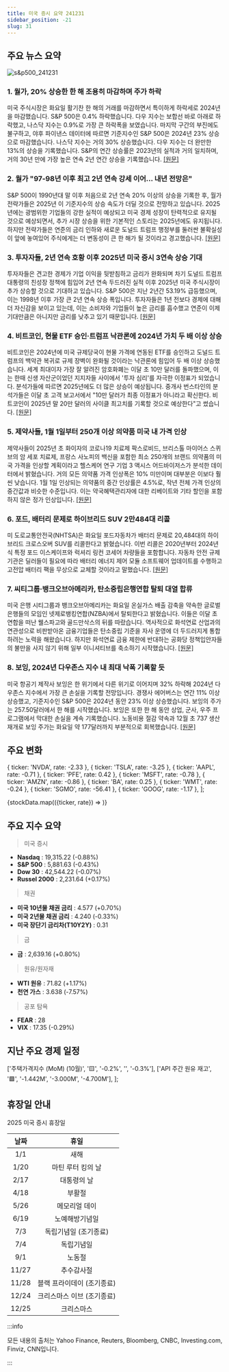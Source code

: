 ```yaml
---
title: 미국 증시 요약 241231
sidebar_position: -21
slug: 31
---
```


## 주요 뉴스 요약

![s&p500_241231](/map/241231.png)

### 1. **월가, 20% 상승한 한 해 조용히 마감하며 주가 하락**

미국 주식시장은 화요일 활기찬 한 해의 거래를 마감하면서 특이하게 하락세로 2024년을 마감했습니다. S&P 500은 0.4% 하락했습니다. 다우 지수는 보합선 바로 아래로 하락했고, 나스닥 지수는 0.9%로 가장 큰 하락폭을 보였습니다. 마지막 구간의 부진에도 불구하고, 야후 파이낸스 데이터에 따르면 기준지수인 S&P 500은 2024년 23% 상승으로 마감했습니다. 나스닥 지수는 거의 30% 상승했습니다. 다우 지수는 더 완만한 13%의 상승을 기록했습니다. S&P의 연간 상승률은 2023년의 실적과 거의 일치하며, 거의 30년 만에 가장 높은 연속 2년 연간 상승을 기록했습니다. [[원문]](https://finance.yahoo.com/news/live/stock-market-today-stocks-slide-as-wall-streets-year-of-20-gains-ends-on-a-quiet-note-143039589.html)

### 2. **월가 "97-98년 이후 최고 2년 연속 강세 이어... 내년 전망은"**

S&P 500이 1990년대 말 이후 처음으로 2년 연속 20% 이상의 상승을 기록한 후, 월가 전략가들은 2025년 이 기준지수의 상승 속도가 더딜 것으로 전망하고 있습니다. 2025년에는 광범위한 기업들의 강한 실적이 예상되고 미국 경제 성장이 탄력적으로 유지될 것으로 예상되면서, 추가 시장 상승을 위한 기본적인 스토리는 2025년에도 유지됩니다. 하지만 전략가들은 연준의 금리 인하와 새로운 도널드 트럼프 행정부를 둘러싼 불확실성이 앞에 놓여있어 주식에게는 더 변동성이 큰 한 해가 될 것이라고 경고했습니다. [[원문]](https://finance.yahoo.com/news/heres-where-wall-street-sees-stocks-heading-after-the-best-2-year-stretch-since-97-98-211510523.html)

### 3. **투자자들, 2년 연속 호황 이후 2025년 미국 증시 3연속 상승 기대**

투자자들은 견고한 경제가 기업 이익을 뒷받침하고 금리가 완화되며 차기 도널드 트럼프 대통령의 친성장 정책에 힘입어 2년 연속 두드러진 실적 이후 2025년 미국 주식시장이 추가 상승할 것으로 기대하고 있습니다. S&P 500은 지난 2년간 53.19% 급등했으며, 이는 1998년 이후 가장 큰 2년 연속 상승 폭입니다. 투자자들은 1년 전보다 경제에 대해 더 자신감을 보이고 있는데, 이는 소비자와 기업들이 높은 금리를 흡수했고 연준이 이제 기대만큼은 아니지만 금리를 낮추고 있기 때문입니다. [[원문]](https://www.reuters.com/markets/us/investors-hope-us-stock-market-trifecta-2025-after-back-to-back-boom-years-2024-12-20/)

### 4. **비트코인, 현물 ETF 승인·트럼프 낙관론에 2024년 가치 두 배 이상 상승**

비트코인은 2024년에 미국 규제당국이 현물 가격에 연동된 ETF를 승인하고 도널드 트럼프의 백악관 복귀로 규제 장벽이 완화될 것이라는 낙관론에 힘입어 두 배 이상 상승했습니다. 세계 최대이자 가장 잘 알려진 암호화폐는 이달 초 10만 달러를 돌파했으며, 이는 한때 신생 자산군이었던 지지자들 사이에서 '투자 심리'를 자극한 이정표가 되었습니다. 분석가들에 따르면 2025년에도 더 많은 상승이 예상됩니다. 중개사 번스타인의 분석가들은 이달 초 고객 보고서에서 "10만 달러가 최종 이정표가 아니라고 확신한다. 비트코인이 2025년 말 20만 달러의 사이클 최고치를 기록할 것으로 예상한다"고 썼습니다. [[원문]](https://www.reuters.com/markets/currencies/bitcoin-more-than-doubles-2024-spot-etf-approval-trump-euphoria-2024-12-31/)

### 5. **제약사들, 1월 1일부터 250개 이상 의약품 미국 내 가격 인상**

제약사들이 2025년 초 화이자의 코로나19 치료제 팍스로비드, 브리스톨 마이어스 스퀴브의 암 세포 치료제, 프랑스 사노피의 백신을 포함한 최소 250개의 브랜드 의약품의 미국 가격을 인상할 계획이라고 헬스케어 연구 기업 3 액시스 어드바이저스가 분석한 데이터에서 밝혔습니다. 거의 모든 의약품 가격 인상폭은 10% 미만이며 대부분은 이보다 훨씬 낮습니다. 1월 1일 인상되는 의약품의 중간 인상률은 4.5%로, 작년 전체 가격 인상의 중간값과 비슷한 수준입니다. 이는 약국혜택관리자에 대한 리베이트와 기타 할인을 포함하지 않은 정가 인상입니다. [[원문]](https://www.reuters.com/business/healthcare-pharmaceuticals/drugmakers-raise-us-prices-over-250-medicines-starting-jan-1-2024-12-31/)

### 6. **포드, 배터리 문제로 하이브리드 SUV 2만484대 리콜**

미 도로교통안전국(NHTSA)은 화요일 포드자동차가 배터리 문제로 20,484대의 하이브리드 크로스오버 SUV를 리콜한다고 밝혔습니다. 이번 리콜은 2020년부터 2024년식 특정 포드 이스케이프와 럭셔리 링컨 코세어 차량들을 포함합니다. 자동차 안전 규제기관은 딜러들이 필요에 따라 배터리 에너지 제어 모듈 소프트웨어 업데이트를 수행하고 고전압 배터리 팩을 무상으로 교체할 것이라고 말했습니다. [[원문]](https://www.reuters.com/business/autos-transportation/ford-recall-about-20484-vehicles-over-battery-concern-2024-12-31/)

### 7. **씨티그룹·뱅크오브아메리카, 탄소중립은행연합 탈퇴 대열 합류**

미국 은행 시티그룹과 뱅크오브아메리카는 화요일 온실가스 배출 감축을 약속한 글로벌 은행들의 모임인 넷제로뱅킹연합(NZBA)에서 탈퇴한다고 밝혔습니다.
이들은 이달 초 연합을 떠난 웰스파고와 골드만삭스의 뒤를 따랐습니다. 역사적으로 화석연료 산업과의 연관성으로 비판받아온 금융기업들은 탄소중립 기준을 자사 운영에 더 두드러지게 통합하려는 노력을 해왔습니다. 하지만 화석연료 금융 제한에 반대하는 공화당 정책입안자들의 불만을 사지 않기 위해 일부 이니셔티브를 축소하기 시작했습니다. [[원문]](https://www.reuters.com/business/finance/citigroup-joins-us-lenders-exiting-net-zero-banking-alliance-2024-12-31/)

### 8. **보잉, 2024년 다우존스 지수 내 최대 낙폭 기록할 듯**

미국 항공기 제작사 보잉은 한 위기에서 다른 위기로 이어지며 32% 하락해 2024년 다우존스 지수에서 가장 큰 손실을 기록할 전망입니다. 경쟁사 에어버스는 연간 11% 이상 상승했고, 기준지수인 S&P 500은 2024년 동안 23% 이상 상승했습니다. 보잉의 주가는 257.50달러에서 한 해를 시작했습니다. 보잉은 또한 한 해 동안 상업, 군사, 우주 프로그램에서 막대한 손실을 계속 기록했습니다. 노동비용 절감 약속과 12월 초 737 생산 재개로 보잉 주가는 화요일 약 177달러까지 부분적으로 회복했습니다. [[원문]](https://www.reuters.com/business/aerospace-defense/boeing-track-be-2024s-biggest-loser-dow-jones-index-2024-12-31/)

## 주요 변화

  { ticker: 'NVDA', rate: -2.33 },
  { ticker: 'TSLA', rate: -3.25 },
  { ticker: 'AAPL', rate: -0.71 },
  { ticker: 'PFE', rate: 0.42 },
  { ticker: 'MSFT', rate: -0.78 },
  { ticker: 'AMZN', rate: -0.86 },
  { ticker: 'BA', rate: 0.25 },
  { ticker: 'WMT', rate: -0.24 },
  { ticker: 'SGMO', rate: -56.41 },
  { ticker: 'GOOG', rate: -1.17 },
];

{stockData.map(({ticker, rate}) => <StockCardMini key={ticker} ticker={ticker} rate={rate}></StockCardMini>)}

## 주요 지수 요약

> 미국 증시

- **Nasdaq** : 19,315.22 (-0.88%)
- **S&P 500** : 5,881.63 (-0.43%)
- **Dow 30** : 42,544.22 (-0.07%)
- **Russel 2000** : 2,231.64 (+0.17%)

> 채권

- **미국 10년물 채권 금리** : 4.577 (+0.70%)
- **미국 2년물 채권 금리** : 4.240 (-0.33%)
- **미국 장단기 금리차(T10Y2Y)** : 0.31

> 금

- **금** : 2,639.16 (+0.80%)

> 원유/원자재

- **WTI 원유** : 71.82 (+1.17%)
- **천연 가스** : 3.638 (-7.57%)

> 공포 탐욕

- **FEAR** : 28
- **VIX** : 17.35 (-0.29%)

## 지난 주요 경제 일정

  ['주택가격지수 (MoM) (10월)', '🟨', '-0.2%', '', '-0.3%'],
  ['API 주간 원유 재고', '🟩', '-1.442M', '-3.000M', '-4.700M'],
];

<EconomicCalendar data={eventsData} />

## 휴장일 안내

2025 미국 증시 휴장일

| 날짜  |            휴일            |
| :---: | :------------------------: |
|  1/1  |            새해            |
| 1/20  |     마틴 루터 킹의 날      |
| 2/17  |        대통령의 날         |
| 4/18  |           부활절           |
| 5/26  |       메모리얼 데이        |
| 6/19  |       노예해방기념일       |
|  7/3  |   독립기념일 (조기종료)    |
|  7/4  |         독립기념일         |
|  9/1  |           노동절           |
| 11/27 |         추수감사절         |
| 11/28 | 블랙 프라이데이 (조기종료) |
| 12/24 | 크리스마스 이브 (조기종료) |
| 12/25 |         크리스마스         |

<EconomicCalendar data={nextEventsData} />

:::info

모든 내용의 출처는 Yahoo Finance, Reuters, Bloomberg, CNBC, Investing.com, Finviz, CNN입니다.

:::
